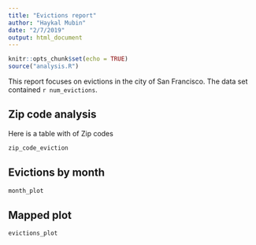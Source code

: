 ```yaml
---
title: "Evictions report"
author: "Haykal Mubin"
date: "2/7/2019"
output: html_document
---
```


```r
knitr::opts_chunk$set(echo = TRUE)
source("analysis.R")
```

This report focuses on evictions in the city of San Francisco. The data set contained `r num_evictions`.

## Zip code analysis
Here is a table with of Zip codes
```r
zip_code_eviction
```
## Evictions by month
```r
month_plot
```
## Mapped plot
```r
evictions_plot
```
